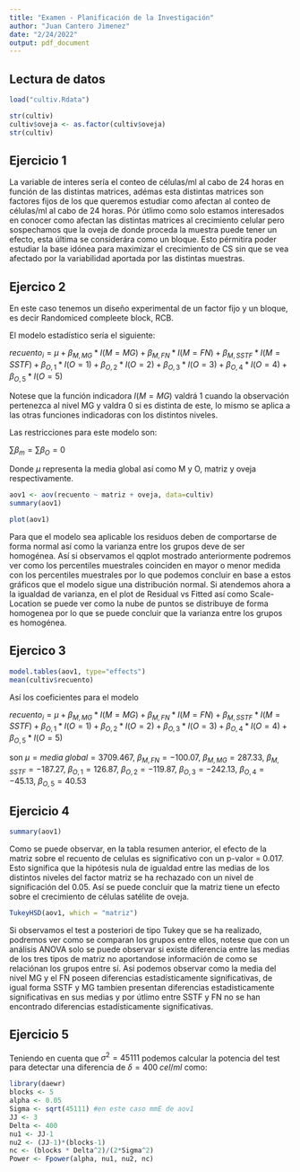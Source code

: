 ```yaml
---
title: "Examen - Planificación de la Investigación"
author: "Juan Cantero Jimenez"
date: "2/24/2022"
output: pdf_document
---
```


## Lectura de datos

```r
load("cultiv.Rdata")
```

```r
str(cultiv)
cultiv$oveja <- as.factor(cultiv$oveja)
str(cultiv)
```  

## Ejercicio 1

La variable de interes sería el conteo de células/ml al cabo de 24 horas en función de las distintas matrices, adémas esta distintas matrices son factores fijos de los que queremos estudiar como afectan al conteo de células/ml al cabo de 24 horas. Pór útlimo como solo estamos interesados en conocer como afectan las distintas matrices al crecimiento celular pero sospechamos que la oveja de donde proceda la muestra puede tener un efecto, esta última se considerára como un bloque. Esto pérmitira poder estudiar la base idónea para maximizar el crecimiento de CS sin que se vea afectado por la variabilidad aportada por las distintas muestras. 

## Ejercico 2

En este caso tenemos un diseño experimental de un factor fijo y un bloque, es decir Randomiced compleete block, RCB. 

El modelo estadístico sería el siguiente: 

$recuento_{i} = \mu + \beta_{M, MG}*I(M = MG)  + \beta_{M, FN}*I(M = FN) + \beta_{M, SSTF}*I(M = SSTF) + \beta_{O, 1}*I(O = 1) + \beta_{O, 2}*I(O = 2) + \beta_{O, 3}*I(O = 3)  + \beta_{O, 4}*I(O = 4)  + \beta_{O, 5}*I(O = 5)$

Notese que la función indicadora $I(M = MG)$ valdrá 1 cuando la observación pertenezca al nivel MG y valdra 0 si es distinta de este, lo mismo se aplica a las otras funciones indicadoras con los distintos niveles. 

Las restricciones para este modelo son:

$\sum \beta_{m} = \sum \beta_{O} = 0$

Donde $\mu$ representa la media global así como M y O, matriz y oveja respectivamente. 


```r
aov1 <- aov(recuento ~ matriz + oveja, data=cultiv)
summary(aov1)
```

```r
plot(aov1)
```  

Para que el modelo sea aplicable los residuos deben de comportarse de forma normal así como la varianza entre los grupos deve de ser homogénea. Así si observamos el qqplot mostrado anteriormente podremos ver como los percentiles muestrales coinciden en mayor o menor medida con los percentiles muestrales por lo que podemos concluir en base a estos gráficos que el modelo sigue una distribución normal. Si atendemos ahora a la igualdad de varianza, en el plot de Residual vs Fitted así como Scale-Location se puede ver como la nube de puntos se distribuye de forma homogenea por lo que se puede concluir que la varianza entre los grupos es homogénea.  


## Ejercico 3

```r
model.tables(aov1, type="effects")
mean(cultiv$recuento)
```  
Así los coeficientes para el modelo

$recuento_{i} = \mu + \beta_{M, MG}*I(M = MG)  + \beta_{M, FN}*I(M = FN) + \beta_{M, SSTF}*I(M = SSTF) + \beta_{O, 1}*I(O = 1) + \beta_{O, 2}*I(O = 2) + \beta_{O, 3}*I(O = 3)  + \beta_{O, 4}*I(O = 4)  + \beta_{O, 5}*I(O = 5)$

son $\mu = media\;global = 3709.467$, $\beta_{M, FN} = -100.07$, $\beta_{M, MG} = 287.33$, $\beta_{M, SSTF} = -187.27$,
$\beta_{O, 1} = 126.87$, $\beta_{O, 2} = -119.87$, $\beta_{O, 3} = -242.13$, $\beta_{O, 4} = -45.13$, $\beta_{O, 5} = 40.53$

## Ejercicio 4  

```r
summary(aov1)
```  

Como se puede observar, en la tabla resumen anterior, el efecto de la matriz sobre el recuento de celulas es significativo con un p-valor = 0.017. Esto significa que la hipótesis nula de igualdad entre las medias de los distintos niveles del factor matriz se ha rechazado con un nivel de significación del 0.05. Así se puede concluir que la matriz tiene un efecto sobre el crecimiento de células satélite de oveja.

```r
TukeyHSD(aov1, which = "matriz")
```
Si observamos el test a posteriori de tipo Tukey que se ha realizado, podremos ver como se comparan los grupos entre ellos, notese que con un análisis ANOVA solo se puede observar si existe diferencia entre las medias de los tres tipos de matriz no aportandose información de como se relaciónan los grupos entre sí. Así podemos observar como la media del nivel MG y el FN poseen diferencias estadísticamente significativas, de igual forma SSTF y MG tambien presentan diferencias estadisticamente significativas en sus medias y por útlimo entre SSTF y FN no se han encontrado diferencias estadísticamente significativas. 


## Ejercicio 5

Teniendo en cuenta que $\sigma^{2} = 45111$ podemos calcular la potencia del test para detectar una diferencia de $\delta = 400\;cel/ml$ como:

```r
library(daewr)
blocks <- 5
alpha <- 0.05
Sigma <- sqrt(45111) #en este caso mmE de aov1
JJ <- 3
Delta <- 400
nu1 <- JJ-1
nu2 <- (JJ-1)*(blocks-1)
nc <- (blocks * Delta^2)/(2*Sigma^2)
Power <- Fpower(alpha, nu1, nu2, nc)

```




